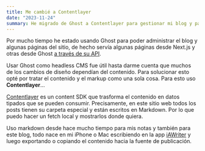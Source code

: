 ```yaml
---
title: Me cambié a Contentlayer
date: "2023-11-24"
summary: He migrado de Ghost a Contentlayer para gestionar mi blog y páginas del sitio. Contentlayer convierte el markup y el contenido en datos tipados, brindando flexibilidad en el diseño. Mis posts, escritos en Markdown desde iAWriter, se organizan en carpetas especiales, permitiendo su fácil manipulación y visualización en distintas partes del sitio.
---
```


Por mucho tiempo he estado usando Ghost para poder administrar el blog y algunas páginas del sitio, de hecho servía algunas páginas desde Next.js y otras desde Ghost [a través de su API](https://ghost.org/docs/content-api/).

Usar Ghost como headless CMS fue útil hasta darme cuenta que muchos de los cambios de diseño dependían del contenido. Para solucionar esto opté por tratar el contenido y el markup como una sola cosa. Para esto uso **Contentlayer**...

[Contentlayer](https://contentlayer.dev/) es un content SDK que trasforma el contenido en datos tipados que se pueden consumir. Precisamente, en este sitio web todos los posts tienen su carpeta especial y están escritos en Markdown. Por lo que puedo hacer un fetch local y mostrarlos donde quiera.

Uso markdown desde hace mucho tiempo para mis notas y también para este blog, todo nace en mi iPhone o Mac escribiendo en la app [iAWriter](https://ia.net/writer/es) y luego exportando o copiando el contenido hacia la fuente de publicación.
